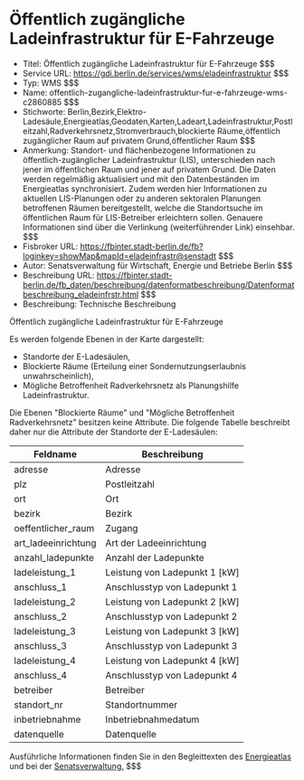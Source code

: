 # Öffentlich zugängliche Ladeinfrastruktur für E-Fahrzeuge
- Titel: Öffentlich zugängliche Ladeinfrastruktur für E-Fahrzeuge $$$
- Service URL: https://gdi.berlin.de/services/wms/eladeinfrastruktur $$$
- Typ: WMS $$$
- Name: offentlich-zugangliche-ladeinfrastruktur-fur-e-fahrzeuge-wms-c2860885 $$$
- Stichworte: Berlin,Bezirk,Elektro-Ladesäule,Energieatlas,Geodaten,Karten,Ladeart,Ladeinfrastruktur,Postleitzahl,Radverkehrsnetz,Stromverbrauch,blockierte Räume,öffentlich zugänglicher Raum auf privatem Grund,öffentlicher Raum $$$
- Anmerkung: Standort- und flächenbezogene Informationen zu öffentlich-zugänglicher Ladeinfrastruktur (LIS), unterschieden nach jener im öffentlichen Raum und jener auf privatem Grund. Die Daten werden regelmäßig aktualisiert und mit den Datenbeständen im Energieatlas synchronisiert. Zudem werden hier Informationen zu aktuellen LIS-Planungen oder zu anderen sektoralen Planungen betroffenen Räumen bereitgestellt, welche die Standortsuche im öffentlichen Raum für LIS-Betreiber erleichtern sollen. Genauere Informationen sind über die Verlinkung (weiterführender Link) einsehbar. $$$
- Fisbroker URL: https://fbinter.stadt-berlin.de/fb?loginkey=showMap&mapId=eladeinfrastr@senstadt $$$
- Autor: Senatsverwaltung für Wirtschaft, Energie und Betriebe Berlin $$$
- Beschreibung URL: https://fbinter.stadt-berlin.de/fb_daten/beschreibung/datenformatbeschreibung/Datenformatbeschreibung_eladeinfrstr.html $$$
- Beschreibung: Technische Beschreibung 

Öffentlich zugängliche Ladeinfrastruktur für E-Fahrzeuge

Es werden folgende Ebenen in der Karte dargestellt:

* Standorte der E-Ladesäulen,
* Blockierte Räume (Erteilung einer Sondernutzungserlaubnis unwahrscheinlich),
* Mögliche Betroffenheit Radverkehrsnetz als Planungshilfe Ladeinfrastruktur.

Die Ebenen "Blockierte Räume" und "Mögliche Betroffenheit Radverkehrsnetz" besitzen keine Attribute. Die folgende Tabelle beschreibt daher nur die Attribute der Standorte der E-Ladesäulen:

| **Feldname**         | **Beschreibung**                |
| -------------------- | ------------------------------- |
| adresse              | Adresse                         |
| plz                  | Postleitzahl                    |
| ort                  | Ort                             |
| bezirk               | Bezirk                          |
| oeffentlicher\_raum  | Zugang                          |
| art\_ladeeinrichtung | Art der Ladeeinrichtung         |
| anzahl\_ladepunkte   | Anzahl der Ladepunkte           |
| ladeleistung\_1      | Leistung von Ladepunkt 1 \[kW\] |
| anschluss\_1         | Anschlusstyp von Ladepunkt 1    |
| ladeleistung\_2      | Leistung von Ladepunkt 2 \[kW\] |
| anschluss\_2         | Anschlusstyp von Ladepunkt 2    |
| ladeleistung\_3      | Leistung von Ladepunkt 3 \[kW\] |
| anschluss\_3         | Anschlusstyp von Ladepunkt 3    |
| ladeleistung\_4      | Leistung von Ladepunkt 4 \[kW\] |
| anschluss\_4         | Anschlusstyp von Ladepunkt 4    |
| betreiber            | Betreiber                       |
| standort\_nr         | Standortnummer                  |
| inbetriebnahme       | Inbetriebnahmedatum             |
| datenquelle          | Datenquelle                     |

Ausführliche Informationen finden Sie in den Begleittexten des [Energieatlas](https://energieatlas.berlin.de/?permalink=2jBaE2Qb) und bei der [Senatsverwaltung.](https://www.berlin.de/sen/uvk/verkehr/verkehrsplanung/elektromobilitaet/ladeinfrastruktur-im-oeffentlichen-raum/informationen-fuer-dritte-betreiber/) $$$
